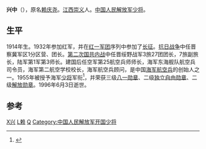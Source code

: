 '''兴中'''（{{bd|1914年||1996年|6月3日|catIdx=Xing,兴}}），原名[[赖庆尧|赖庆尧]]。[[江西|江西]][[崇义|崇义]]人。[[中国人民解放军少将|中国人民解放军少将]]。

== 生平 ==
1914年生。1932年参加红军，并在[[红一军团|红一军团]]序列中参加了[[长征|长征]]。[[抗日战争|抗日战争]]中任晋察冀军区1分区营、团长。[[第二次国共内战|第二次国共内战]]中任晋绥野战军3旅27团团长，7旅副旅长，陆军第1军第3师长。建国后任空军第25航空兵师师长，海军东海舰队航空兵司令员，海军第二航空学校校长，海军航空兵顾问，是中国[[海军航空兵|海军航空兵]]的创始人之一。1955年被授予海军[[少将|少将]]军衔<ref>{{cite news|title=揭秘：中共首批开国将军的级别是怎样划分的？|url=http://msn.news.ifeng.com/history/jishi/detail_2010_06/13/1620383_0.shtml|accessdate=2012-06-15|newspaper=凤凰网（转自摘自《党史博览》2010年第5期）|date=2010-06-13|deadurl=yes|archiveurl=https://web.archive.org/web/20120620091504/http://msn.news.ifeng.com/history/jishi/detail_2010_06/13/1620383_0.shtml|archivedate=2012-06-20}}</ref>，并荣获三级[[八一勋章_(1955年)|八一勋章]]、二级[[独立自由勋章|独立自由勋章]]、二级[[解放勋章|解放勋章]]。1996年6月3日逝世。

== 参考 ==
{{reflist}}
{{中国军事人物小作品}}

[[Category:中國人民解放軍少將|X兴]]
[[Category:崇义人|L赖]]
[[Category:赖姓|Q]]
[[Category:中国人民解放军开国少将|Category:中国人民解放军开国少将]]
